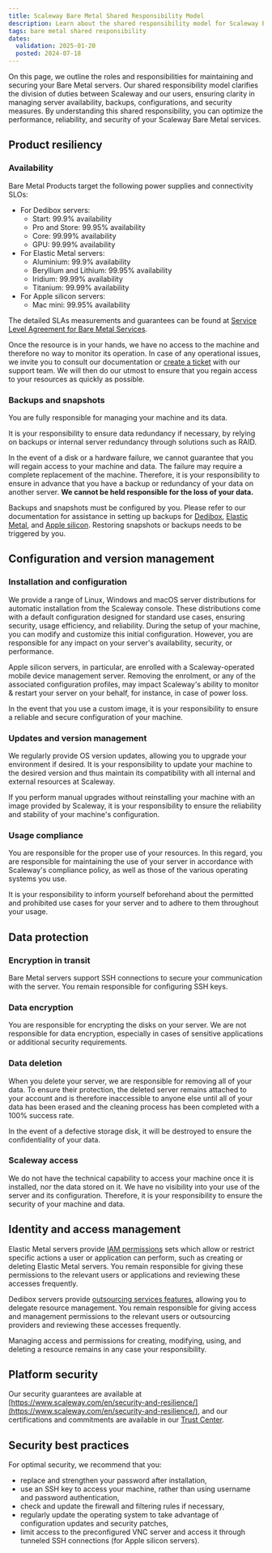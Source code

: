 ```yaml
---
title: Scaleway Bare Metal Shared Responsibility Model
description: Learn about the shared responsibility model for Scaleway Bare Metal services, outlining the roles of Scaleway and users in managing server security, backups, and compliance.
tags: bare metal shared responsibility
dates:
  validation: 2025-01-20
  posted: 2024-07-18
---
```


On this page, we outline the roles and responsibilities for maintaining and securing your Bare Metal servers.
Our shared responsibility model clarifies the division of duties between Scaleway and our users, ensuring clarity in managing server availability, backups, configurations, and security measures. 
By understanding this shared responsibility, you can optimize the performance, reliability, and security of your Scaleway Bare Metal services.

## Product resiliency

### Availability

Bare Metal Products target the following power supplies and connectivity SLOs:

* For Dedibox servers:
    * Start: 99.9% availability
    * Pro and Store: 99.95% availability
    * Core: 99.99% availability
    * GPU: 99.99% availability
* For Elastic Metal servers:
    * Aluminium: 99.9% availability
    * Beryllium and Lithium: 99.95% availability
    * Iridium: 99.99% availability
    * Titanium: 99.99% availability
* For Apple silicon servers:
    * Mac mini: 99.95% availability

The detailed SLAs measurements and guarantees can be found at [Service Level Agreement for Bare Metal Services](https://www.scaleway.com/en/bare-metal/sla/).

Once the resource is in your hands, we have no access to the machine and therefore no way to monitor its operation.
In case of any operational issues, we invite you to consult our documentation or [create a ticket](https://console.scaleway.com/support/tickets/create) with our support team. We will then do our utmost to ensure that you regain access to your resources as quickly as possible.

### Backups and snapshots

You are fully responsible for managing your machine and its data.

It is your responsibility to ensure data redundancy if necessary, by relying on backups or internal server redundancy through solutions such as RAID.

In the event of a disk or a hardware failure, we cannot guarantee that you will regain access to your machine and data. The failure may require a complete replacement of the machine. Therefore, it is your responsibility to ensure in advance that you have a backup or redundancy of your data on another server. 
**We cannot be held responsible for the loss of your data.**

Backups and snapshots must be configured by you. Please refer to our documentation for assistance in setting up backups for [Dedibox](/dedibox/how-to/use-dedibackup-ftp-backup/), [Elastic Metal](/elastic-metal/faq/#how-do-i-back-up-an-elastic-metal-server), and [Apple silicon](/apple-silicon/faq/#how-can-i-back-up-my-mac-mini).
Restoring snapshots or backups needs to be triggered by you.

## Configuration and version management

### Installation and configuration

We provide a range of Linux, Windows and macOS server distributions for automatic installation from the Scaleway console. These distributions come with a default configuration designed for standard use cases, ensuring security, usage efficiency, and reliability. During the setup of your machine, you can modify and customize this initial configuration. However, you are responsible for any impact on your server's availability, security, or performance.

Apple silicon servers, in particular, are enrolled with a Scaleway-operated mobile device management server. Removing the enrolment, or any of the associated configuration profiles, may impact Scaleway's ability to monitor & restart your server on your behalf, for instance, in case of power loss.

In the event that you use a custom image, it is your responsibility to ensure a reliable and secure configuration of your machine.

### Updates and version management

We regularly provide OS version updates, allowing you to upgrade your environment if desired. It is your responsibility to update your machine to the desired version and thus maintain its compatibility with all internal and external resources at Scaleway.

If you perform manual upgrades without reinstalling your machine with an image provided by Scaleway, it is your responsibility to ensure the reliability and stability of your machine's configuration.

### Usage compliance

You are responsible for the proper use of your resources. In this regard, you are responsible for maintaining the use of your server in accordance with Scaleway's compliance policy, as well as those of the various operating systems you use.

<Message type="important">
    It is your responsibility to inform yourself beforehand about the permitted and prohibited use cases for your server and to adhere to them throughout your usage.
</Message>

## Data protection

### Encryption in transit

Bare Metal servers support SSH connections to secure your communication with the server. You remain responsible for configuring SSH keys. 

### Data encryption

You are responsible for encrypting the disks on your server. We are not responsible for data encryption, especially in cases of sensitive applications or additional security requirements.

### Data deletion

When you delete your server, we are responsible for removing all of your data. To ensure their protection, the deleted server remains attached to your account and is therefore inaccessible to anyone else until all of your data has been erased and the cleaning process has been completed with a 100% success rate.

In the event of a defective storage disk, it will be destroyed to ensure the confidentiality of your data.

### Scaleway access

We do not have the technical capability to access your machine once it is installed, nor the data stored on it. We have no visibility into your use of the server and its configuration. Therefore, it is your responsibility to ensure the security of your machine and data.

## Identity and access management

Elastic Metal servers provide [IAM permissions](/iam/reference-content/permission-sets/) sets which allow or restrict specific actions a user or application can perform, such as creating or deleting Elastic Metal servers. You remain responsible for giving these permissions to the relevant users or applications and reviewing these accesses frequently.

Dedibox servers provide [outsourcing services features](https://www.scaleway.com/en/dedibox/outsourcing/), allowing you to delegate resource management. You remain responsible for giving access and management permissions to the relevant users or outsourcing providers and reviewing these accesses frequently.

Managing access and permissions for creating, modifying, using, and deleting a resource remains in any case your responsibility.

## Platform security

Our security guarantees are available at [https://www.scaleway.com/en/security-and-resilience/](https://www.scaleway.com/en/security-and-resilience/), and our certifications and commitments are available in our [Trust Center](https://security.scaleway.com/).

## Security best practices

For optimal security, we recommend that you:

* replace and strengthen your password after installation,
* use an SSH key to access your machine, rather than using username and password authentication,
* check and update the firewall and filtering rules if necessary,
* regularly update the operating system to take advantage of configuration updates and security patches,
* limit access to the preconfigured VNC server and access it through tunneled SSH connections (for Apple silicon servers).
